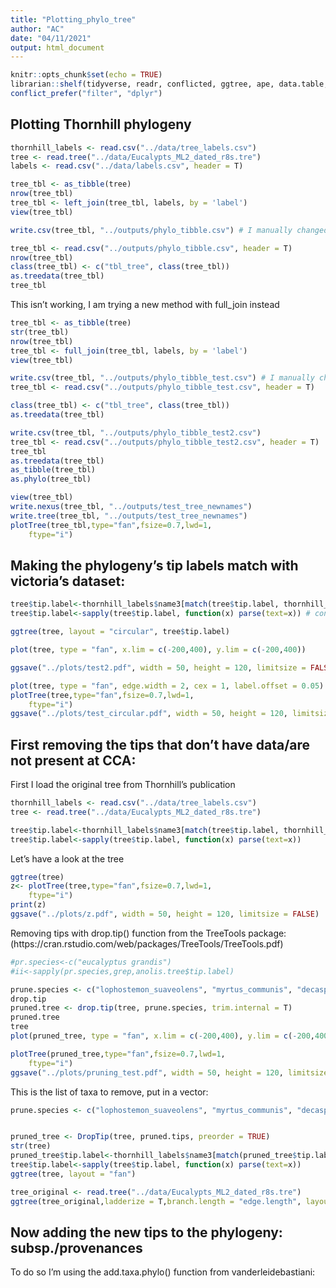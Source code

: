 ```yaml
---
title: "Plotting_phylo_tree"
author: "AC"
date: "04/11/2021"
output: html_document
---
```


```r
knitr::opts_chunk$set(echo = TRUE)
librarian::shelf(tidyverse, readr, conflicted, ggtree, ape, data.table, phytools, TreeTools,tidytree,  DesiQuintans/desiderata)
conflict_prefer("filter", "dplyr")
```

## Plotting Thornhill phylogeny

```r
thornhill_labels <- read.csv("../data/tree_labels.csv")
tree <- read.tree("../data/Eucalypts_ML2_dated_r8s.tre")
labels <- read.csv("../data/labels.csv", header = T)
```

```r
tree_tbl <- as_tibble(tree)
nrow(tree_tbl)
tree_tbl <- left_join(tree_tbl, labels, by = 'label')
view(tree_tbl)

write.csv(tree_tbl, "../outputs/phylo_tibble.csv") # I manually changed the labels so I can work with them
```

```r
tree_tbl <- read.csv("../outputs/phylo_tibble.csv", header = T)
nrow(tree_tbl)
class(tree_tbl) <- c("tbl_tree", class(tree_tbl))
as.treedata(tree_tbl)
tree_tbl
```

This isn't working, I am trying a new method with full_join instead
```r
tree_tbl <- as_tibble(tree)
str(tree_tbl)
nrow(tree_tbl)
tree_tbl <- full_join(tree_tbl, labels, by = 'label')
view(tree_tbl)

write.csv(tree_tbl, "../outputs/phylo_tibble_test.csv") # I manually changed the labels so I can work with them
tree_tbl <- read.csv("../outputs/phylo_tibble_test.csv", header = T)

class(tree_tbl) <- c("tbl_tree", class(tree_tbl))
as.treedata(tree_tbl)

write.csv(tree_tbl, "../outputs/phylo_tibble_test2.csv")
tree_tbl <- read.csv("../outputs/phylo_tibble_test2.csv", header = T)
tree_tbl
as.treedata(tree_tbl)
as_tibble(tree_tbl)
as.phylo(tree_tbl)

view(tree_tbl)
write.nexus(tree_tbl, "../outputs/test_tree_newnames")
write.tree(tree_tbl, "../outputs/test_tree_newnames")
plotTree(tree_tbl,type="fan",fsize=0.7,lwd=1,
    ftype="i")
```



## Making the phylogeny's tip labels match with victoria's dataset:

``` r
tree$tip.label<-thornhill_labels$name3[match(tree$tip.label, thornhill_labels$original)] # changing tip label to match victoria species name
tree$tip.label<-sapply(tree$tip.label, function(x) parse(text=x)) # converts the character string into a printable expression

ggtree(tree, layout = "circular", tree$tip.label)

plot(tree, type = "fan", x.lim = c(-200,400), y.lim = c(-200,400))

ggsave("../plots/test2.pdf", width = 50, height = 120, limitsize = FALSE)

plot(tree, type = "fan", edge.width = 2, cex = 1, label.offset = 0.05)
plotTree(tree,type="fan",fsize=0.7,lwd=1,
    ftype="i")
ggsave("../plots/test_circular.pdf", width = 50, height = 120, limitsize = FALSE)
```






## First removing the tips that don't have data/are not present at CCA:

First I load the original tree from Thornhill's publication
```r
thornhill_labels <- read.csv("../data/tree_labels.csv")
tree <- read.tree("../data/Eucalypts_ML2_dated_r8s.tre")

tree$tip.label<-thornhill_labels$name3[match(tree$tip.label, thornhill_labels$original)] # changing tip label to match victoria species name
tree$tip.label<-sapply(tree$tip.label, function(x) parse(text=x))
```

Let's have a look at the tree
```r
ggtree(tree)
z<- plotTree(tree,type="fan",fsize=0.7,lwd=1,
    ftype="i")
print(z)
ggsave("../plots/z.pdf", width = 50, height = 120, limitsize = FALSE)
```

Removing tips with drop.tip() function from the TreeTools package:  
(https://cran.rstudio.com/web/packages/TreeTools/TreeTools.pdf)
```r
#pr.species<-c("eucalyptus grandis")
#ii<-sapply(pr.species,grep,anolis.tree$tip.label)

prune.species <- c("lophostemon_suaveolens", "myrtus_communis", "decaspermum_humile", "amomyrtus_luma", "cloezia_floribunda", "tepualia_stipularis", "acmena_smithii", "syzygium_angophoroides", "syncarpia_hillii", "syncarpia_glomulifera", "hypocalymma_linifolium", "kunzea_ericoides", "agonis_flexuosa", "allosyncarpia_ternata", "stockwellia_quadrifida", "stockwellia_quadrifida", "eucalyptopsis_papuana", "eucalyptopsis_alauda", "arillastrum_gummiferum")
drop.tip
pruned.tree <- drop.tip(tree, prune.species, trim.internal = T)
pruned.tree
tree
plot(pruned_tree, type = "fan", x.lim = c(-200,400), y.lim = c(-200,400))

plotTree(pruned_tree,type="fan",fsize=0.7,lwd=1,
    ftype="i")
ggsave("../plots/pruning_test.pdf", width = 50, height = 120, limitsize = FALSE)
```


This is the list of taxa to remove, put in a vector:
```r

prune.species <- c("lophostemon_suaveolens", "myrtus_communis", "decaspermum_humile", "amomyrtus_luma", "cloezia_floribunda", "tepualia_stipularis", "acmena_smithii", "syzygium_angophoroides", "syncarpia_hillii", "syncarpia_glomulifera", "hypocalymma_linifolium", "kunzea_ericoides", "agonis_flexuosa", "allosyncarpia_ternata", "stockwellia_quadrifida", "stockwellia_quadrifida", "eucalyptopsis_papuana", "eucalyptopsis_alauda", "arillastrum_gummiferum")


pruned_tree <- DropTip(tree, pruned.tips, preorder = TRUE)
str(tree)
pruned_tree$tip.label<-thornhill_labels$name3[match(pruned_tree$tip.label, thornhill_labels$original)] # changing tip label to match victoria species name
tree$tip.label<-sapply(tree$tip.label, function(x) parse(text=x))
ggtree(tree, layout = "fan")
```
```r
tree_original <- read.tree("../data/Eucalypts_ML2_dated_r8s.tre")
ggtree(tree_original,ladderize = T,branch.length = "edge.length", layout = "fan")
```


## Now adding the new tips to the phylogeny: subsp./provenances

To do so I'm using the add.taxa.phylo() function from vanderleidebastiani:

```r

```

